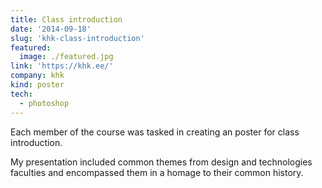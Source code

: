 ```yaml
---
title: Class introduction
date: '2014-09-18'
slug: 'khk-class-introduction'
featured:
  image: ./featured.jpg
link: 'https://khk.ee/'
company: khk
kind: poster
tech:
  - photoshop
---
```


Each member of the course was tasked in creating an poster for class introduction.

My presentation included common themes from design and technologies faculties and encompassed them in a homage to their common history.
